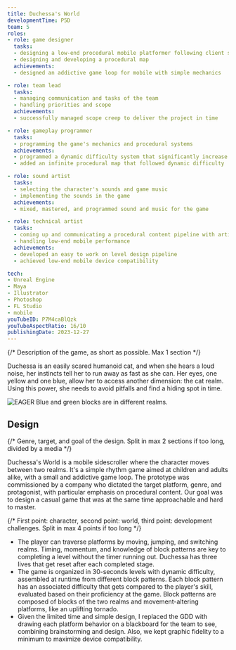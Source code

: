 ```yaml
---
title: Duchessa's World
developmentTime: P5D
team: 5
roles:
- role: game designer
  tasks:
  - designing a low-end procedural mobile platformer following client specifications
  - designing and developing a procedural map
  achievements:
  - designed an addictive game loop for mobile with simple mechanics

- role: team lead
  tasks:
  - managing communication and tasks of the team
  - handling priorities and scope
  achievements:
  - successfully managed scope creep to deliver the project in time

- role: gameplay programmer
  tasks:
  - programming the game's mechanics and procedural systems
  achievements:
  - programmed a dynamic difficulty system that significantly increase repeatability
  - added an infinite procedural map that followed dynamic difficulty

- role: sound artist
  tasks:
  - selecting the character's sounds and game music
  - implementing the sounds in the game
  achievements:
  - mixed, mastered, and programmed sound and music for the game

- role: technical artist
  tasks:
  - coming up and communicating a procedural content pipeline with artists and programmers
  - handling low-end mobile performance
  achievements:
  - developed an easy to work on level design pipeline
  - achieved low-end mobile device compatibility

tech:
- Unreal Engine
- Maya
- Illustrator
- Photoshop
- FL Studio
- mobile
youTubeID: P7M4caBlQzk
youTubeAspectRatio: 16/10
publishingDate: 2023-12-27
---
```


{/* Description of the game, as short as possible. Max 1 section */}

Duchessa is an easily scared humanoid cat, and when she hears a loud noise, her instincts tell her to run away as fast as she can. Her eyes, one yellow and one blue, allow her to access another dimension: the cat realm. Using this power, she needs to avoid pitfalls and find a hiding spot in time.

![EAGER Blue and green blocks are in different realms.](./duchessas-world-game.png)

## Design

{/* Genre, target, and goal of the design. Split in max 2 sections if too long, divided by a media */}

Duchessa's World is a mobile sidescroller where the character moves between two realms. It's a simple rhythm game aimed at children and adults alike, with a small and addictive game loop. The prototype was commissioned by a company who dictated the target platform, genre, and protagonist, with particular emphasis on procedural content. Our goal was to design a casual game that was at the same time approachable and hard to master.

{/* First point: character, second point: world, third point: development challenges. Split in max 4 points if too long */}

* The player can traverse platforms by moving, jumping, and switching realms. Timing, momentum, and knowledge of block patterns are key to completing a level without the timer running out. Duchessa has three lives that get reset after each completed stage.
* The game is organized in 30-seconds levels with dynamic difficulty, assembled at runtime from different block patterns. Each block pattern has an associated difficulty that gets compared to the player's skill, evaluated based on their proficiency at the game. Block patterns are composed of blocks of the two realms and movement-altering platforms, like an uplifting tornado.
* Given the limited time and simple design, I replaced the GDD with drawing each platform behavior on a blackboard for the team to see, combining brainstorming and design. Also, we kept graphic fidelity to a minimum to maximize device compatibility.